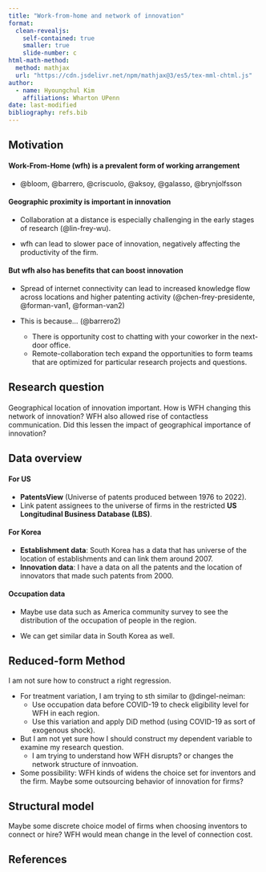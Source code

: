 ```yaml
---
title: "Work-from-home and network of innovation"
format: 
  clean-revealjs:
    self-contained: true
    smaller: true
    slide-number: c
html-math-method:
  method: mathjax
  url: "https://cdn.jsdelivr.net/npm/mathjax@3/es5/tex-mml-chtml.js"
author:
  - name: Hyoungchul Kim
    affiliations: Wharton UPenn
date: last-modified
bibliography: refs.bib
---
```


## Motivation

#### Work-From-Home (wfh) is a prevalent form of working arrangement

- @bloom, @barrero, @criscuolo, @aksoy, @galasso, @brynjolfsson

#### Geographic proximity is important in innovation

- Collaboration at a distance is especially challenging in the early stages of research (@lin-frey-wu).

- wfh can lead to slower pace of innovation, negatively affecting the productivity of the firm.

#### But wfh also has benefits that can boost innovation

- Spread of internet connectivity can lead to increased knowledge flow across locations and higher patenting activity (@chen-frey-presidente, @forman-van1, @forman-van2)

- This is because... (@barrero2)
  + There is opportunity cost to chatting with your coworker in the next-door office.
  + Remote-collaboration tech expand the opportunities to form teams that are optimized for particular research projects and questions.

## Research question

####

Geographical location of innovation important. How is WFH changing this network of innovation? WFH also allowed rise of contactless communication. Did this lessen the impact of geographical importance of innovation?

## Data overview

#### For US

- **PatentsView** (Universe of patents produced between 1976 to 2022).
- Link patent assignees to the universe of firms in the restricted **US Longitudinal Business Database (LBS)**.

#### For Korea

- **Establishment data**: South Korea has a data that has universe of the location of establishments and can link them around 2007.
- **Innovation data**: I have a data on all the patents and the location of innovators that made such patents from 2000.

#### Occupation data

- Maybe use data such as America community survey to see the distribution of the occupation of people in the region.

- We can get similar data in South Korea as well.

## Reduced-form Method

I am not sure how to construct a right regression.

- For treatment variation, I am trying to sth similar to @dingel-neiman:
  + Use occupation data before COVID-19 to check eligibility level for WFH in each region.
  + Use this variation and apply DiD method (using COVID-19 as sort of exogenous shock).

- But I am not yet sure how I should construct my dependent variable to examine my research question.
  + I am trying to understand how WFH disrupts? or changes the network structure of innvoation.

- Some possibility: WFH kinds of widens the choice set for inventors and the firm. Maybe some outsourcing behavior of innovation for firms?

## Structural model

Maybe some discrete choice model of firms when choosing inventors to connect or hire? WFH would mean change in the level of connection cost.

## References

::: {#refs}
:::
